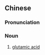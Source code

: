 {{also|谷氨酸}}
==Chinese==
{{zh-forms|s=谷氨酸|type=12}}

===Pronunciation===
{{zh-pron
|m=gǔ'ānsuān
|c=guk1 on1 syun1
|cat=n
}}

===Noun===
{{zh-noun}}

# [[glutamic acid]]

{{zh-cat|Amino acids}}